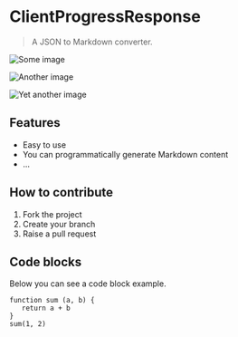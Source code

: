 # ClientProgressResponse

> A JSON to Markdown converter.

![](https://example.com/some-image.png "Some image")

![](https://example.com/some-image1.png "Another image")

![](https://example.com/some-image2.png "Yet another image")


## Features


 - Easy to use
 - You can programmatically generate Markdown content
 - ...

## How to contribute


 1. Fork the project
 2. Create your branch
 3. Raise a pull request

## Code blocks


Below you can see a code block example.

```tsx
function sum (a, b) {
   return a + b
}
sum(1, 2)
```
